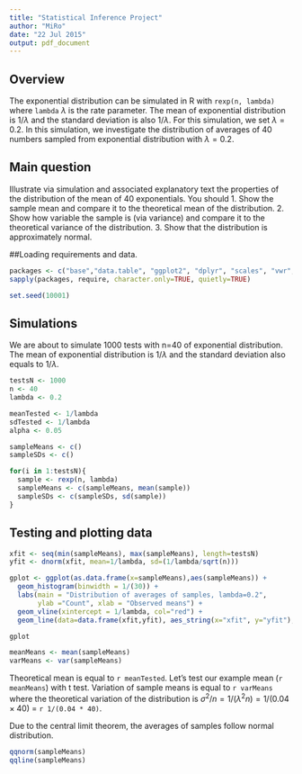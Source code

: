 ```yaml
---
title: "Statistical Inference Project"
author: "MiRo"
date: "22 Jul 2015"
output: pdf_document
---
```


## Overview
The exponential distribution can be simulated in R with `rexp(n, lambda)` where
`lambda` $\lambda$ is the rate parameter. The mean of exponential distribution is 
$1/\lambda$ and the standard deviation is also $1/\lambda$. For this simulation,
we set $\lambda=0.2$. In this simulation, we investigate the distribution of
averages of 40 numbers sampled from exponential distribution with $\lambda=0.2$.


## Main question
Illustrate via simulation and associated explanatory text the properties of the 
distribution of the mean of 40 exponentials.  You should
1. Show the sample mean and compare it to the theoretical mean of the distribution.
2. Show how variable the sample is (via variance) and compare it to the theoretical
variance of the distribution.
3. Show that the distribution is approximately normal.

##Loading requirements and data.
```r
packages <- c("base","data.table", "ggplot2", "dplyr", "scales", "vwr", "gridExtra")
sapply(packages, require, character.only=TRUE, quietly=TRUE)

set.seed(10001)
```

## Simulations

We are about to simulate 1000 tests with n=40 of exponential distribution. The mean of exponential distribution is $1/\lambda$ and the standard deviation also equals to $1/\lambda$.
```r
testsN <- 1000
n <- 40
lambda <- 0.2

meanTested <- 1/lambda
sdTested <- 1/lambda
alpha <- 0.05

sampleMeans <- c()
sampleSDs <- c()

for(i in 1:testsN){
  sample <- rexp(n, lambda)
  sampleMeans <- c(sampleMeans, mean(sample))
  sampleSDs <- c(sampleSDs, sd(sample))
}
```

## Testing and plotting data 

```r
xfit <- seq(min(sampleMeans), max(sampleMeans), length=testsN)
yfit <- dnorm(xfit, mean=1/lambda, sd=(1/lambda/sqrt(n)))

gplot <- ggplot(as.data.frame(x=sampleMeans),aes(sampleMeans)) +
  geom_histogram(binwidth = 1/(30)) +
  labs(main = "Distribution of averages of samples, lambda=0.2",
       ylab ="Count", xlab = "Observed means") +
  geom_vline(xintercept = 1/lambda, col="red") +
  geom_line(data=data.frame(xfit,yfit), aes_string(x="xfit", y="yfit"), width=0.1)

gplot

meanMeans <- mean(sampleMeans)
varMeans <- var(sampleMeans)

```

Theoretical mean is equal to `r meanTested`. Let's test our example mean (`r meanMeans`)
with t test.
Variation of sample means is equal to `r varMeans` where the theoretical variation of 
the distribution is $\sigma^2 / n = 1/(\lambda^2 n) = 1/(0.04 \times 40)$ = `r 1/(0.04 * 40)`.

Due to the central limit theorem, the averages of samples follow normal distribution. 
```r
qqnorm(sampleMeans)
qqline(sampleMeans)
```
